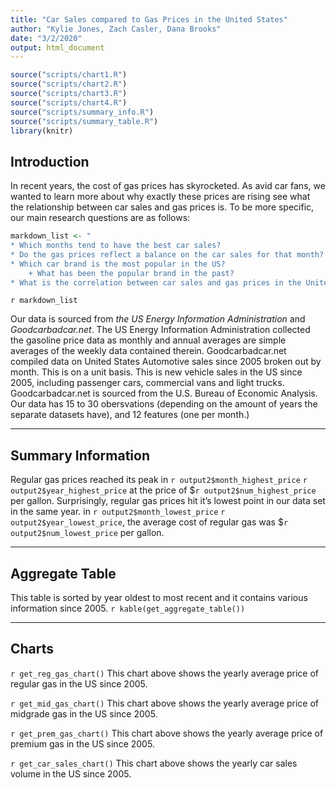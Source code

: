 ```yaml
---
title: "Car Sales compared to Gas Prices in the United States"
author: "Kylie Jones, Zach Casler, Dana Brooks"
date: "3/2/2020"
output: html_document
---
```


```r
source("scripts/chart1.R")
source("scripts/chart2.R")
source("scripts/chart3.R")
source("scripts/chart4.R")
source("scripts/summary_info.R")
source("scripts/summary_table.R")
library(knitr)
```

## Introduction

In recent years, the cost of gas prices has skyrocketed. As avid car fans, we wanted to learn more about why exactly these prices are rising see what the relationship between car sales and gas prices is. To be more specific, our main research questions are as follows:
```r
markdown_list <- "
* Which months tend to have the best car sales?
* Do the gas prices reflect a balance on the car sales for that month?
* Which car brand is the most popular in the US? 
    + What has been the popular brand in the past?
* What is the correlation between car sales and gas prices in the United States?"

```
`r markdown_list`

Our data is sourced from _the US Energy Information Administration_ and _Goodcarbadcar.net_. The US Energy Information Administration collected the gasoline price data as monthly and annual averages are simple averages of the weekly data contained therein. Goodcarbadcar.net compiled data on United States Automotive sales since 2005 broken out by month. This is on a unit basis. This is new vehicle sales in the US since 2005, including passenger cars, commercial vans and light trucks. Goodcarbadcar.net is sourced from the U.S. Bureau of Economic Analysis. Our data has 15 to 30 obersvations (depending on the amount of years the separate datasets have), and 12 features (one per month.)

***

## Summary Information

Regular gas prices reached its peak in `r output2$month_highest_price` `r output2$year_highest_price` at the price of \$`r output2$num_highest_price` per gallon. Surprisingly, regular gas prices hit it's lowest point in our data set in the same year. in `r output2$month_lowest_price` `r output2$year_lowest_price`, the average cost of regular gas was \$`r output2$num_lowest_price` per gallon.

***

## Aggregate Table
This table is sorted by year oldest to most recent and it contains various information since 2005.
`r kable(get_aggregate_table())`

***

## Charts
`r get_reg_gas_chart()`
This chart above shows the yearly average price of regular gas in the US since 2005. 

`r get_mid_gas_chart()`
This chart above shows the yearly average price of midgrade gas in the US since 2005.

`r get_prem_gas_chart()`
This chart above shows the yearly average price of premium gas in the US since 2005.

`r get_car_sales_chart()`
This chart above shows the yearly car sales volume in the US since 2005.